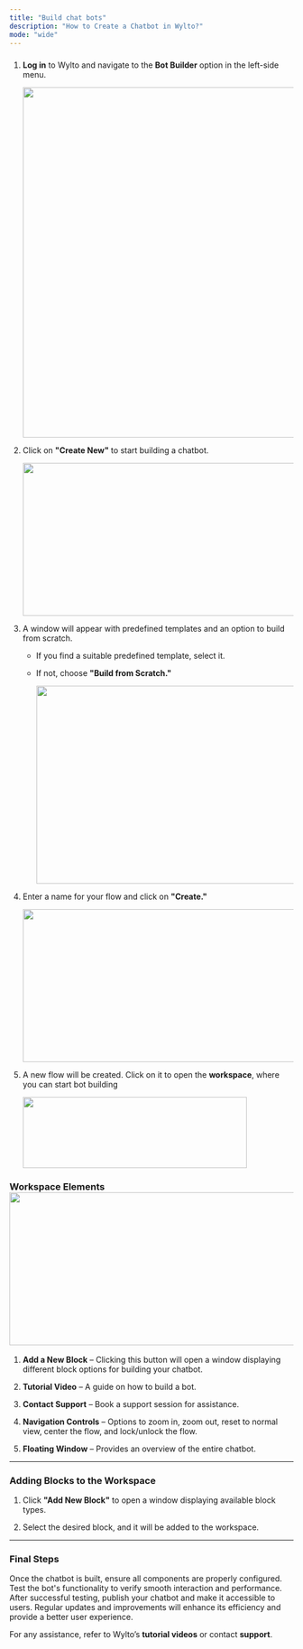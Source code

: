 ```yaml
---
title: "Build chat bots"
description: "How to Create a Chatbot in Wylto?"
mode: "wide"
---
```


###

1. **Log in** to Wylto and navigate to the **Bot Builder** option in the left-side menu.

   <img height="621" width="602" src="https://lh7-rt.googleusercontent.com/docsz/AD_4nXeniHmFpVC3uacl7pKGjD-EXARrUhaPNtJXGrdMNBOIws9lAkLJZkt4nFtQWCLCeAmeH77z02E48bs-GKzWLVHLAR7R6ubOZW0fmpxdvzmP2T5jt9Yc5iSUvPXA2HLmhNc1AlZnpw?key=55hZRGnZXs0G-0R_vh1MIOM6" />

2. Click on **"Create New"** to start building a chatbot.

   <img height="271" width="602" src="https://lh7-rt.googleusercontent.com/docsz/AD_4nXdpf4d5dC3ux1s8GFSm9Cd91jK3wXpeT3rpM2_UEipN0_wP9VBnfNcwt5GY1VQ0HGnhKDbkbWDuum9lQRD_c-qenbk43WTCud1-zR4UeKbt1rXygFh2FCm7fhO2tjIshV3bx3r76Q?key=55hZRGnZXs0G-0R_vh1MIOM6" />

3. A window will appear with predefined templates and an option to build from scratch.

   * If you find a suitable predefined template, select it.

   * If not, choose **"Build from Scratch."**

     <img height="351" width="602" src="https://lh7-rt.googleusercontent.com/docsz/AD_4nXcUIjGikoeUnHYZ0QVN2S4anqUOxFIqCcNdxbCQEYEZ3EjJ8jeiSBYRRXElwQp9bhyHt0Mf_9C-_3nZ_Oq2mm2StDhVfHb4eDsLvtVmQHqXh1t1QtqHaghRNndo7HBVM86-ykX2SA?key=55hZRGnZXs0G-0R_vh1MIOM6" />

4. Enter a name for your flow and click on **"Create."**

   <img height="271" width="602" src="https://lh7-rt.googleusercontent.com/docsz/AD_4nXdzAY3JaS_81PxIgmo4blvBmuTQN6aYas_r5M35hZv6WohWhpGktiknKGKFlG5kwIRZHGpI8cfLHZ-FmHhGmctbNUFVSakHG9D8kAQV46U8TO38N59iBKxtneXjfG_O0FlOBuF0ig?key=55hZRGnZXs0G-0R_vh1MIOM6" />

5. A new flow will be created. Click on it to open the **workspace**, where you can start bot building&#x20;

   <img height="126" width="397" src="https://lh7-rt.googleusercontent.com/docsz/AD_4nXfVsg1_o2BZzMCdJIy7HaL-UXaTee4ZVh_tK9t7Y9hMN_ITmLoBXLjXohstuvpd3aq2-YIckD2ABhv5U5FEr4gy1AxX02uTsm98y35-oka5PiL_9CI-ztuSfL9Dgs0LVZpUcdK0fQ?key=55hZRGnZXs0G-0R_vh1MIOM6" />

### **Workspace Elements**<img height="271" width="602" src="https://lh7-rt.googleusercontent.com/docsz/AD_4nXcqi3BiGOUg5SoUBEPOB1HSy7AyzSfnsToqS4JxMF-50gL7Y-FOzBUbdcZD3qM9fq4lPmpzYMAUiRBtxCszr5MygV2bI52sI_P51bd5NXp4xqRqyBRy0PjxQROfC7xIsYHlvzKA?key=55hZRGnZXs0G-0R_vh1MIOM6" />

1. **Add a New Block** – Clicking this button will open a window displaying different block options for building your chatbot.

2. **Tutorial Video** – A guide on how to build a bot.

3. **Contact Support** – Book a support session for assistance.

4. **Navigation Controls** – Options to zoom in, zoom out, reset to normal view, center the flow, and lock/unlock the flow.

5. **Floating Window** – Provides an overview of the entire chatbot.

***

### **Adding Blocks to the Workspace**

1. Click **"Add New Block"** to open a window displaying available block types.

2. Select the desired block, and it will be added to the workspace.

***

### **Final Steps**

Once the chatbot is built, ensure all components are properly configured. Test the bot's functionality to verify smooth interaction and performance. After successful testing, publish your chatbot and make it accessible to users. Regular updates and improvements will enhance its efficiency and provide a better user experience.

For any assistance, refer to Wylto’s **tutorial videos** or contact **support**.